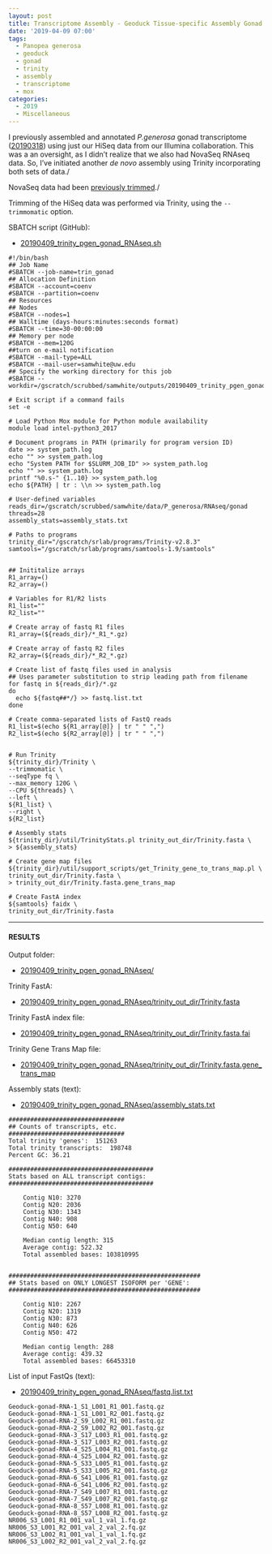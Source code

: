 ```yaml
---
layout: post
title: Transcriptome Assembly - Geoduck Tissue-specific Assembly Gonad HiSeq and NovaSeq Data on Mox
date: '2019-04-09 07:00'
tags:
  - Panopea generosa
  - geoduck
  - gonad
  - trinity
  - assembly
  - transcriptome
  - mox
categories:
  - 2019
  - Miscellaneous
---
```


I previously assembled and annotated _P.generosa_ gonad transcriptome ([20190318](https://robertslab.github.io/sams-notebook/posts/2019/2019-03-18-Transcriptome-Annotation-Geoduck-Gonad-with-Trinotate-on-Mox/)) using just our HiSeq data from our Illumina collaboration. This was a an oversight, as I didn't realize that we also had NovaSeq RNAseq data. So, I've initiated another _de novo_ assembly using Trinity incorporating both sets of data./

NovaSeq data had been [previously trimmed](https://robertslab.github.io/sams-notebook/posts/2018/2018-01-25-adapter-trimming-and-fastqc-illumina-geoduck-novaseq-data/)./

Trimming of the HiSeq data was performed via Trinity, using the `--trimmomatic` option.

SBATCH script (GitHub):

- [20190409_trinity_pgen_gonad_RNAseq.sh](https://github.com/RobertsLab/sams-notebook/blob/master/sbatch_scripts/20190409_trinity_pgen_gonad_RNAseq.sh)

```shell
#!/bin/bash
## Job Name
#SBATCH --job-name=trin_gonad
## Allocation Definition
#SBATCH --account=coenv
#SBATCH --partition=coenv
## Resources
## Nodes
#SBATCH --nodes=1
## Walltime (days-hours:minutes:seconds format)
#SBATCH --time=30-00:00:00
## Memory per node
#SBATCH --mem=120G
##turn on e-mail notification
#SBATCH --mail-type=ALL
#SBATCH --mail-user=samwhite@uw.edu
## Specify the working directory for this job
#SBATCH --workdir=/gscratch/scrubbed/samwhite/outputs/20190409_trinity_pgen_gonad_RNAseq

# Exit script if a command fails
set -e

# Load Python Mox module for Python module availability
module load intel-python3_2017

# Document programs in PATH (primarily for program version ID)
date >> system_path.log
echo "" >> system_path.log
echo "System PATH for $SLURM_JOB_ID" >> system_path.log
echo "" >> system_path.log
printf "%0.s-" {1..10} >> system_path.log
echo ${PATH} | tr : \\n >> system_path.log

# User-defined variables
reads_dir=/gscratch/scrubbed/samwhite/data/P_generosa/RNAseq/gonad
threads=28
assembly_stats=assembly_stats.txt

# Paths to programs
trinity_dir="/gscratch/srlab/programs/Trinity-v2.8.3"
samtools="/gscratch/srlab/programs/samtools-1.9/samtools"


## Inititalize arrays
R1_array=()
R2_array=()

# Variables for R1/R2 lists
R1_list=""
R2_list=""

# Create array of fastq R1 files
R1_array=(${reads_dir}/*_R1_*.gz)

# Create array of fastq R2 files
R2_array=(${reads_dir}/*_R2_*.gz)

# Create list of fastq files used in analysis
## Uses parameter substitution to strip leading path from filename
for fastq in ${reads_dir}/*.gz
do
  echo ${fastq##*/} >> fastq.list.txt
done

# Create comma-separated lists of FastQ reads
R1_list=$(echo ${R1_array[@]} | tr " " ",")
R2_list=$(echo ${R2_array[@]} | tr " " ",")


# Run Trinity
${trinity_dir}/Trinity \
--trimmomatic \
--seqType fq \
--max_memory 120G \
--CPU ${threads} \
--left \
${R1_list} \
--right \
${R2_list}

# Assembly stats
${trinity_dir}/util/TrinityStats.pl trinity_out_dir/Trinity.fasta \
> ${assembly_stats}

# Create gene map files
${trinity_dir}/util/support_scripts/get_Trinity_gene_to_trans_map.pl \
trinity_out_dir/Trinity.fasta \
> trinity_out_dir/Trinity.fasta.gene_trans_map

# Create FastA index
${samtools} faidx \
trinity_out_dir/Trinity.fasta
```

---

#### RESULTS

Output folder:

- [20190409_trinity_pgen_gonad_RNAseq/](http://gannet.fish.washington.edu/Atumefaciens/20190409_trinity_pgen_gonad_RNAseq/)

Trinity FastA:

- [20190409_trinity_pgen_gonad_RNAseq/trinity_out_dir/Trinity.fasta](http://gannet.fish.washington.edu/Atumefaciens/20190409_trinity_pgen_gonad_RNAseq/trinity_out_dir/Trinity.fasta)

Trinity FastA index file:

- [20190409_trinity_pgen_gonad_RNAseq/trinity_out_dir/Trinity.fasta.fai](http://gannet.fish.washington.edu/Atumefaciens/20190409_trinity_pgen_gonad_RNAseq/trinity_out_dir/Trinity.fasta.fai)

Trinity Gene Trans Map file:

- [20190409_trinity_pgen_gonad_RNAseq/trinity_out_dir/Trinity.fasta.gene_trans_map](http://gannet.fish.washington.edu/Atumefaciens/20190409_trinity_pgen_gonad_RNAseq/trinity_out_dir/Trinity.fasta.gene_trans_map)


Assembly stats (text):

- [20190409_trinity_pgen_gonad_RNAseq/assembly_stats.txt](http://gannet.fish.washington.edu/Atumefaciens/20190409_trinity_pgen_gonad_RNAseq/assembly_stats.txt)

```
################################
## Counts of transcripts, etc.
################################
Total trinity 'genes':	151263
Total trinity transcripts:	198748
Percent GC: 36.21

########################################
Stats based on ALL transcript contigs:
########################################

	Contig N10: 3270
	Contig N20: 2036
	Contig N30: 1343
	Contig N40: 908
	Contig N50: 640

	Median contig length: 315
	Average contig: 522.32
	Total assembled bases: 103810995


#####################################################
## Stats based on ONLY LONGEST ISOFORM per 'GENE':
#####################################################

	Contig N10: 2267
	Contig N20: 1319
	Contig N30: 873
	Contig N40: 626
	Contig N50: 472

	Median contig length: 288
	Average contig: 439.32
	Total assembled bases: 66453310
```

List of input FastQs (text):

- [20190409_trinity_pgen_gonad_RNAseq/fastq.list.txt](http://gannet.fish.washington.edu/Atumefaciens/20190409_trinity_pgen_gonad_RNAseq/fastq.list.txt)

```
Geoduck-gonad-RNA-1_S1_L001_R1_001.fastq.gz
Geoduck-gonad-RNA-1_S1_L001_R2_001.fastq.gz
Geoduck-gonad-RNA-2_S9_L002_R1_001.fastq.gz
Geoduck-gonad-RNA-2_S9_L002_R2_001.fastq.gz
Geoduck-gonad-RNA-3_S17_L003_R1_001.fastq.gz
Geoduck-gonad-RNA-3_S17_L003_R2_001.fastq.gz
Geoduck-gonad-RNA-4_S25_L004_R1_001.fastq.gz
Geoduck-gonad-RNA-4_S25_L004_R2_001.fastq.gz
Geoduck-gonad-RNA-5_S33_L005_R1_001.fastq.gz
Geoduck-gonad-RNA-5_S33_L005_R2_001.fastq.gz
Geoduck-gonad-RNA-6_S41_L006_R1_001.fastq.gz
Geoduck-gonad-RNA-6_S41_L006_R2_001.fastq.gz
Geoduck-gonad-RNA-7_S49_L007_R1_001.fastq.gz
Geoduck-gonad-RNA-7_S49_L007_R2_001.fastq.gz
Geoduck-gonad-RNA-8_S57_L008_R1_001.fastq.gz
Geoduck-gonad-RNA-8_S57_L008_R2_001.fastq.gz
NR006_S3_L001_R1_001_val_1_val_1.fq.gz
NR006_S3_L001_R2_001_val_2_val_2.fq.gz
NR006_S3_L002_R1_001_val_1_val_1.fq.gz
NR006_S3_L002_R2_001_val_2_val_2.fq.gz
```
